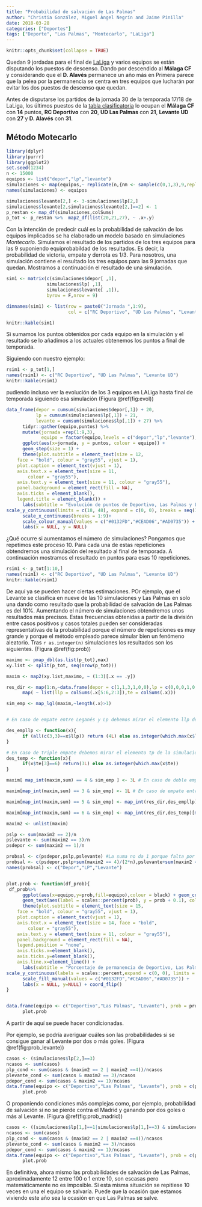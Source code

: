 ```yaml
---
title: "Probabilidad de salvación de Las Palmas"
author: "Christia González, Miguel Ángel Negrín and Jaime Pinilla"
date: 2018-03-28
categories: ["Deportes"]
tags: ["Deporte", "Las Palmas", "Montecarlo", "LaLiga"]
---
```


```r
knitr::opts_chunk$set(collapse = TRUE)
```

Quedan 9 jordadas para el final de [LaLiga](http://www.laliga.es/) y varios equipos se están disputando los puestos de descenso. Dando por descendido al **Málaga CF** y considerando que el **D. Alavés** permanece un año más en Primera parece que la pelea por la permanencia se centra en tres equipos que lucharán por evitar los dos puestos de descenso que quedan.




Antes de disputarse los partidos de la jornada 30 de la temporada 17/18 de LaLiga, los últimos puestos de la [tabla clasificatoria](http://www.laliga.es/laliga-santander) lo ocupan  el **Málaga CF** con **14** puntos, **RC Deportivo** con **20**, **UD Las Palmas** con **21**, **Levante UD** con **27** y **D. Alavés** con **31**. 



 
## Método Motecarlo
```r
library(dplyr)
library(purrr)
library(ggplot2)
set.seed(1234)
n <- 15000
equipos <- list("depor","lp","levante")
simulaciones <- map(equipos,~ replicate(n,{nm <- sample(c(0,1,3),9,replace = TRUE)}) )
names(simulaciones) <- equipos

simulaciones$levante[2,] <- 3-simulaciones$lp[2,]
simulaciones$levante[2,simulaciones$levante[2,]==2] <- 1
p_restan <- map_df(simulaciones,colSums)
p_tot <- p_restan %>%  map2_df(list(20,21,27), ~ .x+.y)
```

Con la intención de predecir cuál es la probabilidad de salvación de los equipos implicados se ha elaborado un modelo basado en simulaciones *Montecarlo*. Simulamos el resultado de los partidos de los tres equipos para las 9 suponiendo equiprobabildad de los resultados. Es decir, la probabilidad de victoria, empate y derrota es 1/3. Para nosotros, una simulación contiene el resultado los tres equipos para las 9 jornadas que quedan. Mostramos a continuación el resultado de una simulación. 

```r
sim1 <- matrix(c(simulaciones$depor[ ,1],
               simulaciones$lp[ ,1],
               simulaciones$levante[ ,1]),
               byrow = F,nrow = 9)

dimnames(sim1) <- list(row = paste0("Jornada ",1:9),
                       col = c("RC Deportivo", "UD Las Palmas", "Levante UD"))

knitr::kable(sim1)

```

Si sumamos los puntos obtenidos por cada equipo en la simulación y el resultado se lo añadimos a los actuales obtenemos los puntos a final de temporada.

Siguiendo con nuestro ejemplo:


```r
rsim1 <- p_tot[1,]
names(rsim1) <- c("RC Deportivo", "UD Las Palmas", "Levante UD")
knitr::kable(rsim1)
```

pudiendo incluso ver la evolución de los 3 equipos en LALiga hasta final de temporada siguiendo esa simulación (Figura \@ref(fig:evol))


```r

data_frame(depor = cumsum(simulaciones$depor[,1]) + 20,
           lp = cumsum(simulaciones$lp[,1]) + 21,
           levante = cumsum(simulaciones$lp[,1]) + 27) %>%
      tidyr::gather(equipo,puntos) %>%
      mutate(jornada =rep(1:9,3),
             equipo = factor(equipo,levels = c("depor","lp","levante"), labels = c("Deportivo","Las Palmas", "Levante"))) %>% 
      ggplot(aes(x=jornada, y = puntos, colour = equipo)) +
      geom_step(size = 1) +
      theme(plot.subtitle = element_text(size = 12, 
    face = "bold", colour = "gray55", vjust = 1), 
    plot.caption = element_text(vjust = 1), 
    axis.text.x = element_text(size = 11, 
        colour = "gray55"),
    axis.text.y = element_text(size = 11, colour = "gray55"),
    panel.background = element_rect(fill = NA),
    axis.ticks = element_blank(),
    legend.title = element_blank()) +
      labs(subtitle = "Evolución de puntos de Deportivo, Las Palmas y Levante para una de las simulaciones") +
scale_y_continuous(limits = c(18, 48), expand = c(0, 0), breaks = seq(18,48,5))+
      scale_x_continuous(breaks = 1:9)+
      scale_colour_manual(values = c("#0132FD","#CEAD06","#AD0735")) +
      labs(x = NULL, y = NULL) 
```

¿Qué ocurre si aumentamos el número de simulaciones? Pongamos que repetimos este proceso 10. Para cada una de estas repeticiones obtendremos una simulación del resultado al final de temporada. A continuación mostramos el resultado en puntos para esas 10 repeticiones. 
```r
rsim1 <- p_tot[1:10,]
names(rsim1) <- c("RC Deportivo", "UD Las Palmas", "Levante UD")
knitr::kable(rsim1)
```

De aquí ya se pueden hacer ciertas estimaciones. POr ejemplo, que el Levante se clasifica en nueve de las 10 simulaciones y Las Palmas en solo una dando como resultado que la probabilidad de salvación de Las Palmas es del 10%. Aumentando el número de simulaciones obtendremos unos resultados más precisos. Estas frecuencias obtenidas a partir de la división entre casos positivos y casos totales pueden ser consideradas representativas de la probabilidad porque el número de repeticiones es muy grande y porque el método empleado parece simular bien un fenómeno aleatorio.
Tras `r as.integer(n)` simulaciones los resultados son los siguientes. (Figura \@ref(fig:prob))

```r
maximo <- pmap_dbl(as.list(p_tot),max)
xy.list <- split(p_tot, seq(nrow(p_tot)))

maxim <- map2(xy.list,maximo, ~ (1:3)[.x == .y])

res_dir <- map(1:n,~data.frame(depor = c(1,1,3,1,0,0),lp = c(0,0,0,1,0,simulaciones$lp[2,.x]), levante = c(1,1,0,0,3,simulaciones$levante[2,.x]))) %>%
      map( ~ list(llp = colSums(.x[5:6,2:3]),te = colSums(.x)))

sim_emp <- map_lgl(maxim,~length(.x)>1)


# En caso de empate entre Leganés y Lp debemos mirar el elemento llp de la simulación. Si alguno es mayor nos quedamos con ese índice si hay empate a puntos dependería de la diferencia de goles (lo codificamos como 4 para identificar esos casos)

des_empllp <- function(x){
      if (all(c(3,3)==x$llp)) return (4L) else as.integer(which.max(x$llp)+1)
}

# En caso de triple empate debemos mirar el elemento tp de la simulación porque se mira la clasificación entre ellos como si no hubiese algo más. Sin contar el partido L-LP las puntuciones ente ellos son 5(D), 1(LP) y 4(Levante). La puntuación final dependerá de la simulación. Así si gana LP la puntuación final entre ellos sería 5,4,4 pasando el D, si gana el Levante la puntuación se quedaría (5,1,7) pasando el Levante y si queda empate sería 5,2,5 pero pasaría lo mismo que un doble empate entre D-L y la dierencia de goles es tanta que casi es seguro que pase L en ese caso. Lp NUNCA pasaría en caso de triple empate.
des_temp <- function(x){
      if(x$te[3]==6) return(3L) else as.integer(which.max(x$te))
}

maxim[ map_int(maxim,sum) == 4 & sim_emp ] <- 3L # En caso de doble empate entre Depor y Leganes se mira resultados directos (ambos empates), 2o diferencia de goles en resultados directos (ambos 1-1), tercer criterio diferencia de goles total. Leganés lleva -18 y el Depor -34. Aunque no es seguro pero casi que el Leganés estaría por delante.

maxim[map_int(maxim,sum) == 3 & sim_emp] <- 1L # En caso de empate entre Depor y Lp se mira resultado directo ganando en este caso Depor.

maxim[map_int(maxim,sum) == 5 & sim_emp] <- map_int(res_dir,des_empllp)[map_int(maxim,sum) == 5 & sim_emp] 

maxim[map_int(maxim,sum) == 6 & sim_emp] <- map_int(res_dir,des_temp)[map_int(maxim,sum) == 6 & sim_emp] 

maxim2 <- unlist(maxim)

pslp <- sum(maxim2 == 2)/n
pslevante <- sum(maxim2 == 3)/n
psdepor <- sum(maxim2 == 1)/n

probsal <- c(psdepor,pslp,pslevante) #La suma no da 1 porque falta por sumar los casos en que Las Palmas gana al Levante. 
probsal <- c(psdepor,pslp+sum(maxim2 == 4)/(2*n),pslevante+sum(maxim2 == 4)/(2*n)) # Repartimos esos caos en dos. En la mitad de los casos LP gana al Levante por más de dos goles y en la otra mitad por dos o menos. (Si marca exactamente dos goles el desempate se rompería miranod la dif de goles totales pero está muy favorable a LEvante). Quizás no sea la mejor forma de sasignar los casos pero es una.
names(probsal) <- c("Depor","LP","Levante")


plot.prob <- function(df_prob){
 df_prob%>%
      ggplot(aes(x=equipo,y=prob,fill=equipo),colour = black) + geom_col() +
      geom_text(aes(label = scales::percent(prob), y = prob + 0.1), colour = "gray55", vjust = 1.5, size = 8) +
      theme(plot.subtitle = element_text(size = 15, 
    face = "bold", colour = "gray55", vjust = 1), 
    plot.caption = element_text(vjust = 1), 
    axis.text.x = element_text(size = 14, face = "bold", 
        colour = "gray55"),
    axis.text.y = element_text(size = 11, colour = "gray55"),
    panel.background = element_rect(fill = NA), 
    legend.position = "none",
    axis.ticks.x=element_blank(),
    axis.ticks.y=element_blank(),
    axis.line.x=element_line()) +
      labs(subtitle = "Porcentaje de permanencia de Deportivo, Las Palmas y Levante") +
scale_y_continuous(labels = scales::percent,expand = c(0, 0), limits = c(0,1.1))+
      scale_fill_manual(values = c("#0132FD","#CEAD06","#AD0735")) +
      labs(x = NULL, y=NULL) + coord_flip()
}


data.frame(equipo <- c("Deportivo","Las Palmas", "Levante"), prob = probsal) %>%
      plot.prob

```

A partir de aquí se puede hacer condicionadas. 

Por ejemplo, se podría averiguar cuáles son las probabilidades si se consigue ganar al Levante por dos o más goles. (Figura \@ref(fig:prob_levante))

```r
casos <- (simulaciones$lp[2,]==3)
ncasos <- sum(casos)
plp_cond <- sum(casos & (maxim2 == 2 | maxim2 ==4))/ncasos
plevante_cond <- sum(casos & maxim2 == 3)/ncasos
pdepor_cond <- sum(casos & maxim2 == 1)/ncasos
data.frame(equipo <- c("Deportivo","Las Palmas", "Levante"), prob = c(pdepor_cond, plp_cond, plevante_cond)) %>%
      plot.prob
```

O proponiendo condiciones más complejas como, por ejemplo, probabilidad de salvación si no se pierde contra el Madrid y ganando por dos goles o más al Levante. (Figura \@ref(fig:prob_madrid))

```r
casos <- ((simulaciones$lp[1,]==1|simulaciones$lp[1,]==3) & simulaciones$lp[2,]==3)
ncasos <- sum(casos)
plp_cond <- sum(casos & (maxim2 == 2 | maxim2 ==4))/ncasos
plevante_cond <- sum(casos & maxim2 == 3)/ncasos
pdepor_cond <- sum(casos & maxim2 == 1)/ncasos
data.frame(equipo <- c("Deportivo","Las Palmas", "Levante"), prob = c(pdepor_cond, plp_cond, plevante_cond)) %>%
      plot.prob
```

En definitiva, ahora mismo las probabilidades de salvación de Las Palmas, aproximadamente 12 entre 100 o 1 entre 10, son escasas pero matemáticamente no es imposible. Si esta misma situación se repitiese 10 veces en una el equipo se salvaría. Puede que la ocasión que estamos viviendo este año sea la ocasión en que Las Palmas se salve.





